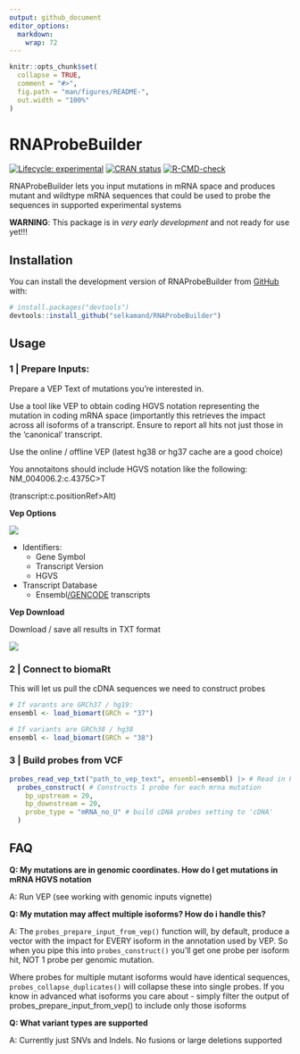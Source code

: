 ```yaml
---
output: github_document
editor_options: 
  markdown: 
    wrap: 72
---
```


<!-- README.md is generated from README.Rmd. Please edit that file -->

```r
knitr::opts_chunk$set(
  collapse = TRUE,
  comment = "#>",
  fig.path = "man/figures/README-",
  out.width = "100%"
)
```

# RNAProbeBuilder

<!-- badges: start -->

[![Lifecycle:
experimental](https://img.shields.io/badge/lifecycle-experimental-orange.svg)](https://lifecycle.r-lib.org/articles/stages.html#experimental)
[![CRAN
status](https://www.r-pkg.org/badges/version/RNAProbeBuilder)](https://CRAN.R-project.org/package=RNAProbeBuilder)
[![R-CMD-check](https://github.com/selkamand/RNAProbeBuilder/actions/workflows/R-CMD-check.yaml/badge.svg)](https://github.com/selkamand/RNAProbeBuilder/actions/workflows/R-CMD-check.yaml)

<!-- badges: end -->

RNAProbeBuilder lets you input mutations in mRNA space and produces
mutant and wildtype mRNA sequences that could be used to probe the
sequences in supported experimental systems

**WARNING**: This package is in *very early development* and not ready
for use yet!!!

## Installation

You can install the development version of RNAProbeBuilder from
[GitHub](https://github.com/) with:

``` r
# install.packages("devtools")
devtools::install_github("selkamand/RNAProbeBuilder")
```

## Usage

### **1 \| Prepare Inputs:**

Prepare a VEP Text of mutations you're interested in.

Use a tool like VEP to obtain coding HGVS notation representing the
mutation in coding mRNA space (importantly this retrieves the impact
across all isoforms of a transcript. Ensure to report all hits not just
those in the 'canonical' transcript.

Use the online / offline VEP (latest hg38 or hg37 cache are a good
choice)

You annotaitons should include HGVS notation like the following:
NM_004006.2:c.4375C\>T

(transcript:c.positionRef\>Alt)

**Vep Options**

![](inst/figs/VepConfig.png)

-   Identifiers:
    -   Gene Symbol
    -   Transcript Version
    -   HGVS
-   Transcript Database
    -   Ensembl[/GENCODE]{.underline} transcripts

**Vep Download**

Download / save all results in TXT format

![](inst/figs/DownloadVepResults.png)

### 2 \| Connect to biomaRt

This will let us pull the cDNA sequences we need to construct probes

```r
# If varants are GRCh37 / hg19:
ensembl <- load_biomart(GRCh = "37")

# If variants are GRCh38 / hg38
ensembl <- load_biomart(GRCh = "38")
```

### 3 \| Build probes from VCF

```r
probes_read_vep_txt("path_to_vep_text", ensembl=ensembl) |> # Read in Probe data
  probes_construct( # Constructs 1 probe for each mrna mutation
    bp_upstream = 20, 
    bp_downstream = 20,
    probe_type = "mRNA_no_U" # build cDNA probes setting to 'cDNA'
  ) 
```

## FAQ

**Q: My mutations are in genomic coordinates. How do I get mutations in
mRNA HGVS notation**

A: Run VEP (see working with genomic inputs vignette)

**Q: My mutation may affect multiple isoforms? How do i handle this?**

A: The `probes_prepare_input_from_vep()` function will, by default,
produce a vector with the impact for EVERY isoform in the annotation
used by VEP. So when you pipe this into `probes_construct()` you'll get
one probe per isoform hit, NOT 1 probe per genomic mutation.

Where probes for multiple mutant isoforms would have identical
sequences, `probes_collapse_duplicates()` will collapse these into
single probes. If you know in advanced what isoforms you care about -
simply filter the output of probes_prepare_input_from_vep() to include
only those isoforms

**Q: What variant types are supported**

A: Currently just SNVs and Indels. No fusions or large deletions
supported
